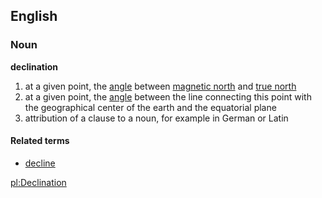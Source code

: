 ==English==
===Noun===
'''declination'''
# at a given point, the [[angle]] between [[magnetic north]] and [[true north]]
# at a given point, the [[angle]] between the line connecting this point with the geographical center of the earth and the equatorial plane
# attribution of a clause to a noun, for example in German or Latin

====Related terms====
*[[decline]]

[[pl:Declination]]